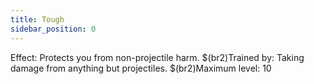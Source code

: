 ```yaml
---
title: Tough
sidebar_position: 0
---
```



Effect: Protects you from non-projectile harm. $(br2)Trained by: Taking damage from anything but projectiles. $(br2)Maximum level: 10
